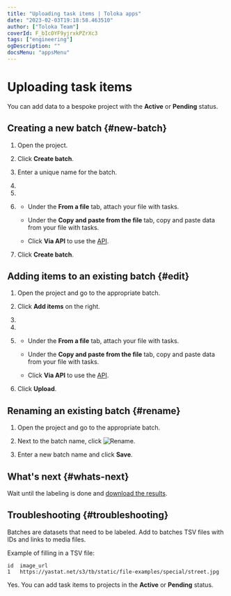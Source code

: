 ```yaml
---
title: "Uploading task items | Toloka apps"
date: "2023-02-03T19:18:58.463510"
author: ["Toloka Team"]
coverId: F_bIcOYF9yjrxkPZrXc3
tags: ["engineering"]
ogDescription: ""
docsMenu: "appsMenu"
---
```



# Uploading task items

You can add data to a bespoke project with the **Active** or **Pending** status.

## Creating a new batch {#new-batch}

1. Open the project.

1. Click **Create batch**.

1. Enter a unique name for the batch.

1. <TolokaAppsQueue/>

1. <TolokaAppsTemplate/>

1. <TolokaAppsUploadData/>

    - Under the **From a file** tab, attach your file with tasks.

    - Under the **Copy and paste from the file** tab, copy and paste data from your file with tasks.

    - Click **Via API** to use the [API](https://toloka.ai/en/docs/api/).

1. Click **Create batch**.

## Adding items to an existing batch {#edit}

1. Open the project and go to the appropriate batch.

1. Click **Add items** on the right.

1. <TolokaAppsQueue/>

1. <TolokaAppsTemplate/>

1. <TolokaAppsUploadData/>

    - Under the **From a file** tab, attach your file with tasks.

    - Under the **Copy and paste from the file** tab, copy and paste data from your file with tasks.

    - Click **Via API** to use the [API](https://toloka.ai/en/docs/api/).

1. Click **Upload**.

## Renaming an existing batch {#rename}

1. Open the project and go to the appropriate batch.

1. Next to the batch name, click <img src="https://tlk-infra-front.azureedge.net/portal-static/uploaded/images/1675425164853/1675425164853_original_svg.svg" alt="Rename" />.

1. Enter a new batch name and click **Save**.

## What's next {#whats-next}

Wait until the labeling is done and [download the results](/docs-new/apps/download-results).

## Troubleshooting {#troubleshooting}

<Cut title="What should I add to a batch?">

Batches are datasets that need to be labeled. Add to batches TSV files with IDs and links to media files.

Example of filling in a TSV file:

```
id  image_url
1   https://yastat.net/s3/tb/static/file-examples/special/street.jpg
```

</Cut>

<Cut title="My project is being moderated. Can I add task items to it?">

Yes. You can add task items to projects in the **Active** or **Pending** status.

</Cut>

<ContactSupport/>
